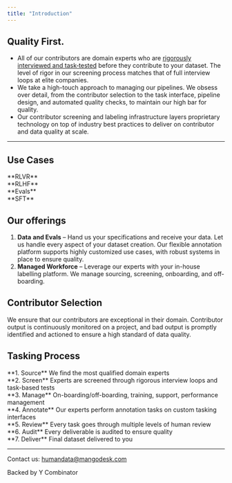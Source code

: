 ```yaml
---
title: "Introduction"
---
```


## Quality First.

- All of our contributors are domain experts who are [rigorously interviewed and task‑tested](https://www.mangodesk.com/) before they contribute to your dataset. The level of rigor in our screening process matches that of full interview loops at elite companies.
- We take a high-touch approach to managing our pipelines. We obsess over detail, from the contributor selection to the task interface, pipeline design, and automated quality checks, to maintain our high bar for quality.
- Our contributor screening and labeling infrastructure layers proprietary technology on top of industry best practices to deliver on contributor and data quality at scale.

---

## Use Cases

<aside>
**RLVR**

</aside>

<aside>
**RLHF**

</aside>

<aside>
**Evals**

</aside>

<aside>
**SFT**

</aside>

## Our offerings

1. **Data** **and Evals** – Hand us your specifications and receive your data. Let us handle every aspect of your dataset creation. Our flexible annotation platform supports highly customized use cases, with robust systems in place to ensure quality.
2. **Managed Workforce** – Leverage our experts with your in-house labelling platform. We manage sourcing, screening, onboarding, and off-boarding.

## Contributor Selection

<Steps>
<Step title="Targeted Sourcing">
</Step>

<Step title="Resume Screening">
</Step>

<Step title="AI Interview">
</Step>

<Step title="Domain Expertise Test">
</Step>

<Step title="Expert Review">
</Step>

<Step title="Selected 1%">
</Step>
</Steps>

We ensure that our contributors are exceptional in their domain. Contributor output is continuously monitored on a project, and bad output is promptly identified and actioned to ensure a high standard of data quality.

## Tasking Process

<Steps>
<Step title="Attempt">
</Step>

<Step title="Multiple Stages of Human Review">
</Step>

<Step title="Batch Audit">
</Step>

<Step title="Expert Audit">
</Step>

<Step title="Delivery">
</Step>
</Steps>

<aside>
**1. Source**
We find the most qualified domain experts

</aside>

<aside>
**2. Screen**
Experts are screened through rigorous interview loops and task-based tests

</aside>

<aside>
**3. Manage**
On-boarding/off-boarding, training, support, performance management

</aside>

<aside>
**4. Annotate**
Our experts perform annotation tasks on custom tasking interfaces

</aside>

<aside>
**5. Review**
Every task goes through multiple levels of human review

</aside>

<aside>
**6. Audit**
Every deliverable is audited to ensure quality

</aside>

<aside>
**7. Deliver**
Final dataset delivered to you

</aside>

---

Contact us: [humandata@mangodesk.com](mailto:humandata@mangodesk.com)

Backed by Y Combinator
